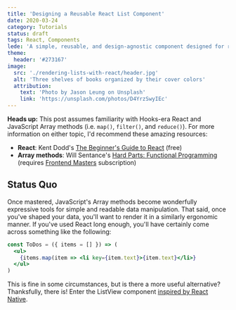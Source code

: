 ```yaml
---
title: 'Designing a Reusable React List Component'
date: 2020-03-24
category: Tutorials
status: draft
tags: React, Components
lede: 'A simple, reusable, and design-agnostic component designed for rendering arbitrary collections of data'
theme:
  header: '#273167'
image:
  src: './rendering-lists-with-react/header.jpg'
  alt: 'Three shelves of books organized by their cover colors'
  attribution:
    text: 'Photo by Jason Leung on Unsplash'
    link: 'https://unsplash.com/photos/D4YrzSwyIEc'
---
```


<highlight>

**Heads up:** This post assumes familiarity with Hooks-era React and JavaScript Array methods (i.e. `map()`, `filter()`, and `reduce()`). For more information on either topic, I'd recommend these amazing resources:

- **React**: Kent Dodd's [The Beginner's Guide to React](https://egghead.io/courses/the-beginner-s-guide-to-react) (free)
- **Array methods**: Will Sentance's [Hard Parts: Functional Programming](https://frontendmasters.com/workshops/hard-parts-functional-js/) (requires [Frontend Masters](https://frontendmasters.com/) subscription)

</highlight>

## Status Quo

Once mastered, JavaScript's Array methods become wonderfully expressive tools for simple and readable data manipulation. That said, once you've shaped your data, you'll want to render it in a similarly ergonomic manner. If you've used React long enough, you'll have certainly come across something like the following:

```jsx
const ToDos = ({ items = [] }) => (
  <ul>
    {items.map(item => <li key={item.text}>{item.text}</li>}
  </ul>
)
```

This is fine in some circumstances, but is there a more useful alternative? Thanksfully, there is! Enter the ListView component [inspired by React Native](https://reactnative.dev/docs/flatlist).


